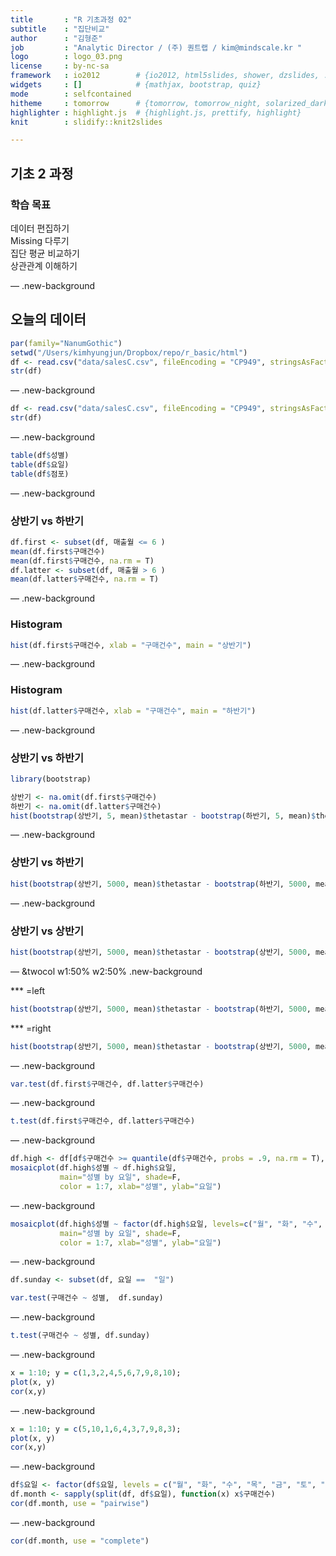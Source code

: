 ```yaml
---
title       : "R 기초과정 02"
subtitle    : "집단비교"
author      : "김형준"
job         : "Analytic Director / (주) 퀀트랩 / kim@mindscale.kr "
logo        : logo_03.png
license     : by-nc-sa
framework   : io2012        # {io2012, html5slides, shower, dzslides, ...}
widgets     : []            # {mathjax, bootstrap, quiz}
mode        : selfcontained
hitheme     : tomorrow      # {tomorrow, tomorrow_night, solarized_dark, solarized_light}
highlighter : highlight.js  # {highlight.js, prettify, highlight}
knit        : slidify::knit2slides

---
```


## 기초 2 과정

### 학습 목표

데이터 편집하기  
Missing 다루기  
집단 평균 비교하기  
상관관계 이해하기


---  .new-background

## 오늘의 데이터

```r
par(family="NanumGothic")
setwd("/Users/kimhyungjun/Dropbox/repo/r_basic/html")
df <- read.csv("data/salesC.csv", fileEncoding = "CP949", stringsAsFactors = F)
str(df)
```

---  .new-background

```r
df <- read.csv("data/salesC.csv", fileEncoding = "CP949", stringsAsFactors = F, na.strings = c(".", "#"))
str(df)
```

---  .new-background

```r
table(df$성별)
table(df$요일)
table(df$점포)
```

---  .new-background

### 상반기 vs 하반기

```r
df.first <- subset(df, 매출월 <= 6 )
mean(df.first$구매건수)
mean(df.first$구매건수, na.rm = T)
df.latter <- subset(df, 매출월 > 6 )
mean(df.latter$구매건수, na.rm = T)
```

---  .new-background

### Histogram

```r
hist(df.first$구매건수, xlab = "구매건수", main = "상반기")
```

---  .new-background

### Histogram

```r
hist(df.latter$구매건수, xlab = "구매건수", main = "하반기")
```

---  .new-background

### 상반기 vs 하반기

```r
library(bootstrap)
```

```r
상반기 <- na.omit(df.first$구매건수)
하반기 <- na.omit(df.latter$구매건수)
hist(bootstrap(상반기, 5, mean)$thetastar - bootstrap(하반기, 5, mean)$thetastar, main = "상반기 - 하반기", xlab = "평균 차이")
```

---  .new-background

### 상반기 vs 하반기

```r
hist(bootstrap(상반기, 5000, mean)$thetastar - bootstrap(하반기, 5000, mean)$thetastar, main = "상반기 - 하반기", xlab = "평균 차이")
```

---  .new-background

### 상반기 vs 상반기

```r
hist(bootstrap(상반기, 5000, mean)$thetastar - bootstrap(상반기, 5000, mean)$thetastar, main = "상반기 - 상반기", xlab = "평균 차이")
```

--- &twocol w1:50% w2:50% .new-background

*** =left

```r
hist(bootstrap(상반기, 5000, mean)$thetastar - bootstrap(하반기, 5000, mean)$thetastar, main = "상반기 - 하반기", xlab = "평균 차이")
```

*** =right

```r
hist(bootstrap(상반기, 5000, mean)$thetastar - bootstrap(상반기, 5000, mean)$thetastar, main = "상반기 - 상반기", xlab = "평균 차이")
```


---  .new-background

```r
var.test(df.first$구매건수, df.latter$구매건수)
```


---  .new-background

```r
t.test(df.first$구매건수, df.latter$구매건수)
```

---  .new-background

```r
df.high <- df[df$구매건수 >= quantile(df$구매건수, probs = .9, na.rm = T), ]
mosaicplot(df.high$성별 ~ df.high$요일, 
           main="성별 by 요일", shade=F, 
           color = 1:7, xlab="성별", ylab="요일")
```

---  .new-background

```r
mosaicplot(df.high$성별 ~ factor(df.high$요일, levels=c("월", "화", "수", "목", "금", "토", "일")), 
           main="성별 by 요일", shade=F, 
           color = 1:7, xlab="성별", ylab="요일")
```

---  .new-background

```r
df.sunday <- subset(df, 요일 ==  "일")
```

```r
var.test(구매건수 ~ 성별,  df.sunday)
```

---  .new-background

```r
t.test(구매건수 ~ 성별, df.sunday)
```

---  .new-background

```r
x = 1:10; y = c(1,3,2,4,5,6,7,9,8,10);
plot(x, y)
cor(x,y)
```

---  .new-background

```r
x = 1:10; y = c(5,10,1,6,4,3,7,9,8,3);
plot(x, y)
cor(x,y)
```

---  .new-background

```r
df$요일 <- factor(df$요일, levels = c("월", "화", "수", "목", "금", "토", "일"))
df.month <- sapply(split(df, df$요일), function(x) x$구매건수)
cor(df.month, use = "pairwise")
```

---  .new-background

```r
cor(df.month, use = "complete")
```

